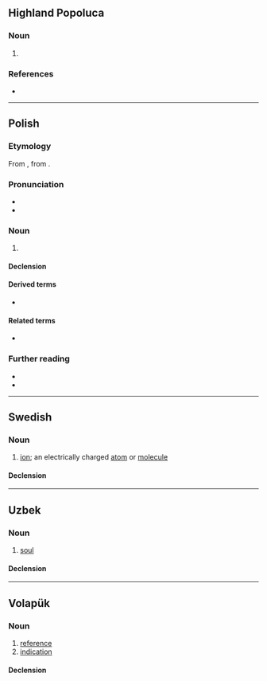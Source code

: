 {{also|Jon|jón|Jón|jòn|jön|-jon|Jon.}}
==Highland Popoluca==

===Noun===
{{head|poi|noun}}

# {{l|en|bird}}

===References===
* {{R:Elson & Gutiérrez 1999|page=78}}

----

==Polish==
{{wp|lang=pl}}

===Etymology===
From {{bor|pl|fr|ion}}, from {{der|pl|grc|ἰόν}}.

===Pronunciation===
* {{pl-IPA}}
* {{audio|pl|Pl-jon.ogg|Audio}}

===Noun===
{{pl-noun|m-in}}

# {{l|en|ion}}

====Declension====
{{pl-decl-noun-m-in}}

====Derived terms====
* {{q|adjective}} {{l|pl|jonowy}}

====Related terms====
* {{q|noun}} {{l|pl|jonit}}

===Further reading===
* {{R:pl:WSJP}}
* {{R:PWN}}

{{c|pl|Physical chemistry}}

----

==Swedish==

===Noun===
{{sv-noun|c}}

# {{lb|sv|chemistry}} [[ion]]; an electrically charged [[atom]] or [[molecule]]

====Declension====
{{sv-infl-noun-c-er}}

----

==Uzbek==

===Noun===
{{uz-noun}}

# [[soul]]

====Declension====
{{uz-decl-noun}}

----

==Volapük==

===Noun===
{{vo-noun}}

# [[reference]]
# [[indication]]

====Declension====
{{vo-decl-noun}}